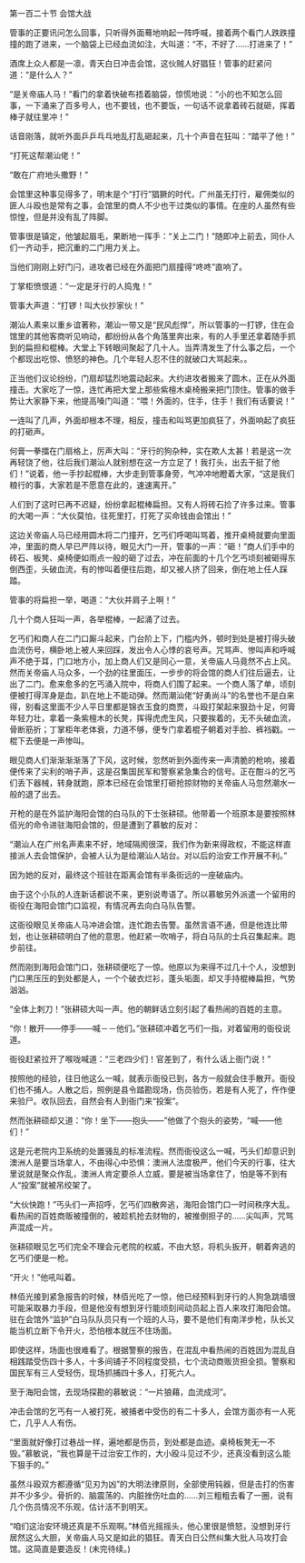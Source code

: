

第一百二十节 会馆大战

管事的正要讯问怎么回事，只听得外面蓦地响起一阵呼喊，接着两个看门人跌跌撞撞的跑了进来，一个脑袋上已经血流如注，大叫道：“不，不好了……打进来了！”

酒席上众人都是一凛，青天白日冲击会馆，这伙贼人好猖狂！管事的赶紧问道：“是什么人？”

“是关帝庙人马！”看门的拿着快破布捂着脑袋，惊慌地说：“小的也不知怎么回事，一下涌来了百多号人，也不要钱，也不要饭，一句话不说拿着砖石就砸，挥着棒子就往里冲！”

话音刚落，就听外面乒乒乓乓地乱打乱砸起来，几十个声音在狂叫：“踏平了他！”

“打死这帮潮汕佬！”

“敢在广府地头撒野！”

会馆里这种事见得多了，明末是个“打行”猖獗的时代，广州虽无打行，雇佣类似的匪人斗殴也是常有之事，会馆里的商人不少也干过类似的事情。在座的人虽然有些惊惶，但是并没有乱了阵脚。

管事很是镇定，他皱起眉毛，果断地一挥手：“关上二门！”随即冲上前去，同仆人们一齐动手，把沉重的二门用力关上。

当他们刚刚上好门闩，进攻者已经在外面把门扇撞得“咚咚”直响了。

丁掌柜愤恨道：“一定是牙行的人捣鬼！”

管事大声道：“打锣！叫大伙抄家伙！”

潮汕人素来以重乡谊著称，潮汕一带又是“民风彪悍”，所以管事的一打锣，住在会馆里的其他客商听见响动，都纷纷从各个角落里奔出来，有的人手里还拿着随手抓到的扁担和棍棒。大堂上下转眼间聚起了几十人。当弄清发生了什么事之后，一个个都现出吃惊、愤怒的神色。几个年轻人忍不住的就破口大骂起来。。

正当他们议论纷纷，门扇却猛烈地震动起来。大约进攻者搬来了圆木，正在从外面撞击。大家吃了一惊，连忙再把大堂上那些紫檀木桌椅搬来把门顶住。管事的做手势让大家静下来，他提高嗓门叫道：“喂！外面的，住手，住手！我们有话要说！”

一连叫了几声，外面却根本不理，相反，撞击和叫骂更加疯狂了，外面响起了疯狂的打砸声。

何膏一拳擂在门扇格上，厉声大叫：“牙行的狗杂种，实在欺人太甚！若是这一次再轻饶了他，往后我们潮汕人就别想在这一方立足了！我打头，出去干挺了他们！”说着，他一手抄起棍棒，大步走到管事身旁，气冲冲地瞪着大家，“这是我们粮行的事，大家若是不愿意在此的，速速离开。”

人们到了这时已再不迟疑，纷纷拿起棍棒扁担。又有人将砖石捡了许多过来。管事的大喝一声：“大伙莫怕，往死里打，打死了买命钱由会馆出！”

这边关帝庙人马已经用圆木将二门撞开，乞丐们呼喝叫骂着，推开桌椅就要向里面冲，里面的商人早已严阵以待，眼见大门一开，管事的一声：“砸！”商人们手中的砖石、板凳、桌椅便如雨点一般的砸了过去，冲在前面的十几个乞丐顷刻被砸得东倒西歪，头破血流，有的惨叫着便往后跑，却又被人挤了回来，倒在地上任人踩踏。

管事的将扁担一举，喝道：“大伙并肩子上啊！”

几十个商人狂叫一声，各举棍棒，一起涌了过去。

乞丐们和商人在二门口厮斗起来，门台阶上下，门槛内外，顿时到处是被打得头破血流伤号，横卧地上被人来回踩，发出令人心悸的哀号声。咒骂声、惨叫声和呼喊声不绝于耳，门口地方小，加上商人们又是同心一意，关帝庙人马竟然不占上风。然而关帝庙人马众多，一个劲的往里面压，一步步的将会馆的商人们往后逼去，让出了二门。愈来愈多的乞丐涌入院中，将商人们围了起来。一个商人落了单，顷刻便被打得浑身是血，趴在地上不能动弹。然而潮汕佬“好勇尚斗”的名誉也不是白来得，别看这里面不少人平日里都是锦衣玉食的商贾，斗殴打架起来狠劲十足，何膏年轻力壮，拿着一条紫檀木的长凳，挥得虎虎生风，只要挨着的，无不头破血流，骨断筋折；丁掌柜年老体衰，力道不够，便专门拿着棍子朝着对手脸、裤裆戳。一棍下去便是一声惨叫。

眼见商人们渐渐渐渐落了下风，这时候，忽然听到外面传来一声清脆的枪响，接着便传来了尖利的哨子声，这是召集国民军和警察紧急集合的信号。正在酣斗的乞丐们丢下器械，转身就跑，原本已经在会馆里打砸抢掠财物的关帝庙人马忽然潮水一般的退了出去。

开枪的是在外监护海阳会馆的白马队的下士张耕硕。他带着一个班原本是要按照林佰光的命令进驻海阳会馆的，但是遭到了慕敏的反对：

“潮汕人在广州名声素来不好，地域隔阂很深，我们作为新来得政权，不能这样直接派人去会馆保护，会被人认为是给潮汕人站台。对以后的治安工作开展不利。”

因为她的反对，最终这个班驻在距离会馆有半条街远的一座破庙内。

由于这个小队的人连新话都说不来，更别说粤语了。所以慕敏另外派遣一个留用的衙役在海阳会馆门口监视，有情况再去向白马队告警。

这衙役眼见关帝庙人马冲进会馆，连忙跑去告警。虽然言语不通，但是他连比带划，也让张耕硕明白了他的意思，他赶紧一吹哨子，将白马队的士兵召集起来。跑步前往。

然而刚到海阳会馆门口，张耕硕便吃了一惊。他原以为来得不过几十个人，没想到门口黑压压的到处都是人，一个个破衣烂衫，蓬头垢面，却又手持棍棒扁担，气势汹汹。

“全体上刺刀！”张耕硕大叫一声。他的朝鲜话立刻引起了看热闹的百姓的主意。

“你！散开――停手――喊－－他们。”张耕硕冲着乞丐们一指，对着留用的衙役说道。

衙役赶紧拉开了喉咙喊道：“三老四少们！官差到了，有什么话上衙门说！”

按照他的经验，往日他这么一喊，就表示衙役已到，各方一般就会住手散开。衙役们也不捕人。人散之后，照例是县令踏勘现场，伤员验伤，若是有人死了，仵作便来验尸。收队回去，自然会有人到衙门来“投案”。

然而张耕硕却又道：“你！坐下――抱头――”他做了个抱头的姿势，“喊――他们！”

这是元老院内卫系统的处置骚乱的标准流程。然而衙役这么一喊，丐头们却意识到澳洲人是要当场拿人，不由得心中恐惧：澳洲人法度极严，他们今天的行事，往大里说就是聚众作乱，澳洲人肯定要杀人立威，要是被当场拿住了，怕是等不到有人“投案”就被吊绞架了。

“大伙快跑！”丐头们一声招呼，乞丐们四散奔逃，海阳会馆门口一时间秩序大乱。看热闹的百姓商贩被撞倒的，被趁机抢去财物的，被推倒担子的……尖叫声，咒骂声混成一片。

张耕硕眼见乞丐们完全不理会元老院的权威，不由大怒，将机头扳开，朝着奔逃的乞丐们便是一枪。

“开火！”他吼叫着。

林佰光接到紧急报告的时候，林佰光吃了一惊，他已经预料到牙行的人狗急跳墙很可能采取暴力手段，但是他没有想到牙行能顷刻间动员起上百人来攻打海阳会馆。驻在会馆外“监护”白马队队员只有一个班的人马，要不是他们有南洋步枪，队长又能当机立断下令开火，恐怕根本就压不住场面。

即使这样，场面也很难看了。根据警察的报告，在混乱中看热闹的百姓因为混乱自相践踏受伤四十多人，十多间铺子不同程度受损，七个流动商贩货担全损。警察和国民军有三人受轻伤，现场抓捕四十多人，打死六人。

至于海阳会馆，去现场探勘的慕敏说：“一片狼藉，血流成河”。

冲击会馆的乞丐有一人被打死，被捕者中受伤的有二十多人，会馆方面亦有一人死亡，几乎人人有伤。

“里面就好像打过巷战一样，遍地都是伤员，到处都是血迹。桌椅板凳无一不毁。”慕敏说，“我也算是干过治安工作的，大小殴斗见过不少，还真没看到这么能下狠手的。”

虽然斗殴双方都遵循“见刃为凶”的大明法律原则，全部使用钝器，但是击打的伤害并不少多少。骨折的、脑震荡的、内脏挫伤吐血的……刘三粗粗去看了一圈，说有几个伤员情况不乐观，估计活不到明天。

“咱们这治安环境还真是不乐观啊。”林佰光摇摇头，他心里很是愤怒，没想到牙行居然这么大胆，关帝庙人马又是如此的猖狂。青天白日公然纠集大批人马攻打会馆。这简直是要造反！(未完待续。)

